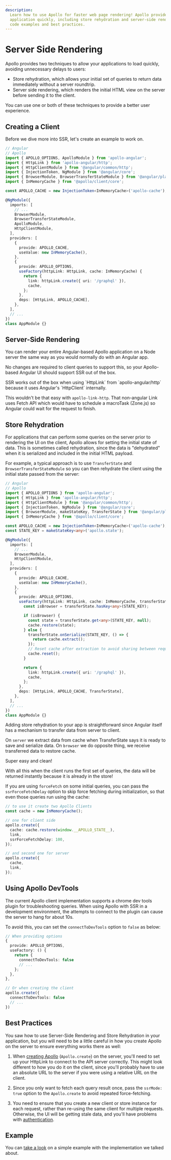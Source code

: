 ```yaml
---
description:
  Learn how to use Apollo for faster web page rendering! Apollo provides techniques to load your
  application quickly, including store rehydration and server-side rendering. This tutorial provides
  code examples and best practices.
---
```



# Server Side Rendering

Apollo provides two techniques to allow your applications to load quickly, avoiding unnecessary
delays to users:

- Store rehydration, which allows your initial set of queries to return data immediately without a
  server roundtrip.
- Server side rendering, which renders the initial HTML view on the server before sending it to the
  client.

You can use one or both of these techniques to provide a better user experience.

## Creating a Client

Before we dive more into SSR, let's create an example to work on.

```ts
// Angular
// Apollo
import { APOLLO_OPTIONS, ApolloModule } from 'apollo-angular';
import { HttpLink } from 'apollo-angular/http';
import { HttpClientModule } from '@angular/common/http';
import { InjectionToken, NgModule } from '@angular/core';
import { BrowserModule, BrowserTransferStateModule } from '@angular/platform-browser';
import { InMemoryCache } from '@apollo/client/core';

const APOLLO_CACHE = new InjectionToken<InMemoryCache>('apollo-cache');

@NgModule({
  imports: [
    // ...
    BrowserModule,
    BrowserTransferStateModule,
    ApolloModule,
    HttpClientModule,
  ],
  providers: [
    {
      provide: APOLLO_CACHE,
      useValue: new InMemoryCache(),
    },
    {
      provide: APOLLO_OPTIONS,
      useFactory(httpLink: HttpLink, cache: InMemoryCache) {
        return {
          link: httpLink.create({ uri: '/graphql' }),
          cache,
        };
      },
      deps: [HttpLink, APOLLO_CACHE],
    },
  ],
  // ...
})
class AppModule {}
```

## Server-Side Rendering

You can render your entire Angular-based Apollo application on a Node server the same way as you
would normally do with an Angular app.

No changes are required to client queries to support this, so your Apollo-based Angular UI should
support SSR out of the box.

<Callout>
SSR works out of the box when using `HttpLink` from `apollo-angular/http` because it uses Angular's `HttpClient` internally.

This wouldn't be that easy with `apollo-link-http`. That non-angular Link uses Fetch API which would
have to schedule a macroTask (Zone.js) so Angular could wait for the request to finish.

</Callout>

## Store Rehydration

For applications that can perform some queries on the server prior to rendering the UI on the
client, Apollo allows for setting the initial state of data. This is sometimes called rehydration,
since the data is "dehydrated" when it is serialized and included in the initial HTML payload.

For example, a typical approach is to use `TransferState` and `BrowserTransferStateModule` so you
can then rehydrate the client using the initial state passed from the server:

```ts
// Angular
// Apollo
import { APOLLO_OPTIONS } from 'apollo-angular';
import { HttpLink } from 'apollo-angular/http';
import { HttpClientModule } from '@angular/common/http';
import { InjectionToken, NgModule } from '@angular/core';
import { BrowserModule, makeStateKey, TransferState } from '@angular/platform-browser';
import { InMemoryCache } from '@apollo/client/core';

const APOLLO_CACHE = new InjectionToken<InMemoryCache>('apollo-cache');
const STATE_KEY = makeStateKey<any>('apollo.state');

@NgModule({
  imports: [
    // ...
    BrowserModule,
    HttpClientModule,
  ],
  providers: [
    {
      provide: APOLLO_CACHE,
      useValue: new InMemoryCache(),
    },
    {
      provide: APOLLO_OPTIONS,
      useFactory(httpLink: HttpLink, cache: InMemoryCache, transferState: TransferState) {
        const isBrowser = transferState.hasKey<any>(STATE_KEY);

        if (isBrowser) {
          const state = transferState.get<any>(STATE_KEY, null);
          cache.restore(state);
        } else {
          transferState.onSerialize(STATE_KEY, () => {
            return cache.extract();
          });
          // Reset cache after extraction to avoid sharing between requests
          cache.reset();
        }

        return {
          link: httpLink.create({ uri: '/graphql' }),
          cache,
        };
      },
      deps: [HttpLink, APOLLO_CACHE, TransferState],
    },
  ],
  // ...
})
class AppModule {}
```

Adding store rehydration to your app is straightforward since Angular itself has a mechanism to
transfer data from server to client.

On `server` we extract data from cache when TransferState says it is ready to save and serialize
data. On `browser` we do opposite thing, we receive transferred data to restore cache.

Super easy and clean!

With all this when the client runs the first set of queries, the data will be returned instantly
because it is already in the store!

If you are using `forceFetch` on some initial queries, you can pass the `ssrForceFetchDelay` option
to skip force fetching during initialization, so that even those queries run using the cache:

```ts
// to use it create two Apollo Clients
const cache = new InMemoryCache();

// one for client side
apollo.create({
  cache: cache.restore(window.__APOLLO_STATE__),
  link,
  ssrForceFetchDelay: 100,
});

// and second one for server
apollo.create({
  cache,
  link,
});
```

## Using Apollo DevTools

The current Apollo client implementation supports a chrome dev tools plugin for troubleshooting
queries. When using Apollo with SSR in a development environment, the attempts to connect to the
plugin can cause the server to hang for about 10s.

To avoid this, you can set the `connectToDevTools` option to `false` as below:

```ts
// When providing options
{
  provide: APOLLO_OPTIONS,
  useFactory: () {
    return {
      connectToDevTools: false
      // ...
    };
  },
},

// Or when creating the client
apollo.create({
  connectToDevTools: false
  // ...
})
```

## Best Practices

You saw how to use Server-Side Rendering and Store Rehydration in your application, but you will
need to be a little careful in how you create Apollo on the server to ensure everything works there
as well:

1. When [creating Apollo](../get-started) (`Apollo.create`) on the server, you'll need to set up
   your HttpLink to connect to the API server correctly. This might look different to how you do it
   on the client, since you'll probably have to use an absolute URL to the server if you were using
   a relative URL on the client.

1. Since you only want to fetch each query result once, pass the `ssrMode: true` option to the
   `Apollo.create` to avoid repeated force-fetching.

1. You need to ensure that you create a new client or store instance for each request, rather than
   re-using the same client for multiple requests. Otherwise, the UI will be getting stale data, and
   you'll have problems with [authentication](../recipes/authentication).

## Example

You can [take a look](https://github.com/kamilkisiela/apollo-angular-ssr) on a simple example with
the implementation we talked about.

